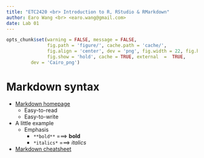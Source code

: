 ```yaml
---
title: "ETC2420 <br> Introduction to R, RStudio & RMarkdown"
author: Earo Wang <br> <earo.wang@gmail.com>
date: Lab 01
---
```


```r
opts_chunk$set(warning = FALSE, message = FALSE,
			   fig.path = 'figure/', cache.path = 'cache/', 
			   fig.align = 'center', dev = 'png', fig.width = 22, fig.height = 10, 
			   fig.show = 'hold', cache = TRUE, external  =  TRUE,
         dev = 'Cairo_png')
```

# Markdown syntax

* [Markdown homepage](https://daringfireball.net/projects/markdown/)
    + Easy-to-read
    + Easy-to-write
* A little example
    + Emphasis
        - `**bold**` ===> **bold**
        - `*italics*` ===> *italics*
* [Markdown cheatsheet](https://github.com/adam-p/markdown-here/wiki/Markdown-Cheatsheet)

<meta name="copyright" content="LICENSE: CC BY-NC 3.0 US" />
